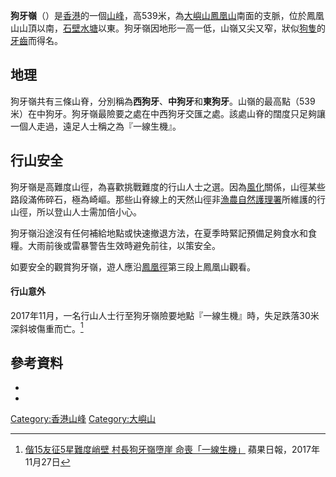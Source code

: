 {{Infobox Mountain
| 名稱 = 狗牙嶺
| 照片 = Kau Nga Ling Sunset.jpg
| 照片說明 = 從[[鳳凰山_(香港)|鳳凰山]]山徑上鳥瞰狗牙嶺和[[石壁水塘|石壁水塘]]
| 海拔 = {{Convert|539|m|ft|0|link=on}}
| 位置 = [[香港|香港]][[大嶼山|大嶼山]]南部
| 山脈 = 
| 相對高度 = 
| 座標 = {{coord|22|14|31.79|N|113|55|2.59|E}}
| 地形圖 = 
| 類別 = 
| 年齡 = 
| 最近喷发 = 
| 首次登頂 =
| 攀登路線 =
| pushpin_map = Hong Kong
| pushpin_map_caption = 狗牙嶺的位置
| latd=22 |latm=14 |lats=31.79 |latNS=N
| longd=113 |longm=55 |longs=2.59 |longEW=E
}}
'''狗牙嶺'''（{{lang-en|Kau Nga Ling}}）是[[香港|香港]]的一個[[山峰|山峰]]，高539米，為[[大嶼山|大嶼山]][[鳳凰山_(香港)|鳳凰山]]南面的支脈，位於鳳凰山山頂以南，[[石壁水塘|石壁水塘]]以東。狗牙嶺因地形一高一低，山嶺又尖又窄，狀似[[犬|狗隻]]的[[牙齒|牙齒]]而得名。

== 地理 ==
狗牙嶺共有三條山脊，分別稱為'''西狗牙'''、'''中狗牙'''和'''東狗牙'''。山嶺的最高點（539米）在中狗牙。狗牙嶺最險要之處在中西狗牙交匯之處。該處山脊的闊度只足夠讓一個人走過，遠足人士稱之為『一線生機』。

== 行山安全 ==
狗牙嶺是高難度山徑，為喜歡挑戰難度的行山人士之選。因為[[風化作用|風化]]關係，山徑某些路段滿佈碎石，極為崎嶇。那些山脊線上的天然山徑非[[漁農自然護理署|漁農自然護理署]]所維護的行山徑，所以登山人士需加倍小心。

狗牙嶺沿途沒有任何補給地點或快速撤退方法，在夏季時緊記預備足夠食水和食糧。大雨前後或雷暴警告生效時避免前往，以策安全。

如要安全的觀賞狗牙嶺，遊人應沿[[鳳凰徑|鳳凰徑]]第三段上鳳凰山觀看。

==== 行山意外 ====
2017年11月，一名行山人士行至狗牙嶺險要地點『一線生機』時，失足跌落30米深斜坡傷重而亡。<ref>[https://hk.news.appledaily.com/local/daily/article/20171127/20226972 偕15友征5星難度峭壁 村長狗牙嶺墮崖 命喪「一線生機」] {{Wayback|url=https://hk.news.appledaily.com/local/daily/article/20171127/20226972 |date=20171201080737 }} 蘋果日報，2017年11月27日</ref>

==參考資料==
{{reflist}}

{{reflistH}}
*{{web reference|URL=http://www.hknature.net/chi/geodiary/diary_25.html|title=大嶼山狗牙嶺|work=香港自然網|year=2008年|date=1月19日|access-date=2008-01-19|archive-date=2013-06-19|archive-url=https://web.archive.org/web/20130619233032/http://www.hknature.net/chi/geodiary/diary_25.html|dead-url=no}}
*{{book reference|author=香港地貌岩石保育協會|year=2007年|title=香港石頭記|publisher=郊野公園之友會、天地圖書有限公司|ID=ISBN 978-988-211-353-4}}
{{reflistF}}
{{HK-geo-stub}}
{{香港山峰}}
[[Category:香港山峰|Category:香港山峰]]
[[Category:大嶼山|Category:大嶼山]]